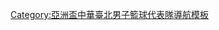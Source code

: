 {{National basketball squad
| name = 2009年亞洲錦標賽中華臺北男子籃球代表隊
| bg = #{{Basketball color|TPE|1}}
| fg = white
| title = 中華臺北男子籃球代表隊
| team link = 中華台北男子籃球代表隊
| comp = 2009年亞洲錦標賽 – 第五名
| comp link = 2009年亞洲籃球錦標賽
| p4 = [[蘇翊傑|蘇翔翊]]
| p5 = [[楊敬敏]]
| p6 = [[李學林 (籃球運動員)|李學林]]
| p7 = [[張智峰]]
| p8 = [[吳岱豪]]
| p9 = [[楊哲宜]]
| p10 = [[張宗憲]]
| p11 = [[曾文鼎]]
| p12 = [[林志傑]]
| p13 = [[田壘]]
| p14 = [[陳子威]]
| p15 = [[吳建龍]]
| coach = [[鄭光錫]]
}}<noinclude>
[[Category:亞洲盃中華臺北男子籃球代表隊導航模板]]
</noinclude>